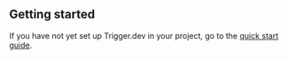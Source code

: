 ## Getting started

If you have not yet set up Trigger.dev in your project, go to the [quick start guide](/documentation/quickstart).
